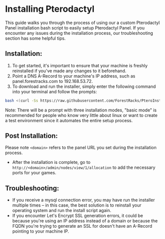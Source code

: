 # Installing Pterodactyl
This guide walks you through the process of using our a custom Pterodactyl Panel installation bash script to easily setup Pterodactyl Panel. If you encounter any issues during the installation process, our troubleshooting section has some helpful tips.

## Installation:
1) To get started, it's important to ensure that your machine is freshly reinstalled if you've made any changes to it beforehand. 
2) Point a DNS A-Record to your machine's IP address, such as panel.forestracks.com to 192.168.53.72.
3) To download and run the installer, simply enter the following command into your terminal and follow the prompts:
```bash
bash <(curl -Ss https://raw.githubusercontent.com/ForestRacks/PteroInstaller/Production/install.sh || wget -O - https://raw.githubusercontent.com/ForestRacks/PteroInstaller/Production/install.sh) auto
```
Note: There will be a prompt with three installation modes, "basic mode" is recommended for people who know very little about linux or want to create a test environment since it automates the entire setup process.

## Post Installation:
Please note `<domain>` refers to the panel URL you set during the installation process.
* After the installation is complete, go to `http://<domain>/admin/nodes/view/1/allocation` to add the necessary ports for your games.

## Troubleshooting:
* If you receive a mysql connection error, you may have run the installer multiple times – in this case, the best solution is to reinstall your operating system and run the install script again.
* If you encounter Let's Encrypt SSL generation errors, it could be because you're using an IP address instead of a domain or because the FQDN you're trying to generate an SSL for doesn't have an A-Record pointing to your machine IP.